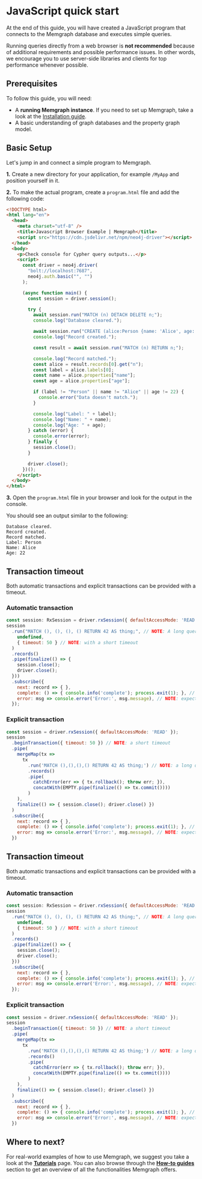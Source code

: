 
# JavaScript quick start

At the end of this guide, you will have created a JavaScript program that connects to the Memgraph database and executes simple
queries.

<Callout type="info">

Running queries directly from a web browser is **not recommended**
because of additional requirements and possible performance issues. In other
words, we encourage you to use server-side libraries and clients for top
performance whenever possible.

</Callout>

## Prerequisites

To follow this guide, you will need:

- A **running Memgraph instance**. If you need to set up Memgraph, take a look
  at the [Installation guide](/getting-started/install-memgraph).
- A basic understanding of graph databases and the property graph model.

## Basic Setup

Let's jump in and connect a simple program to Memgraph.

**1.** Create a new directory for your application, for example `/MyApp` and
position yourself in it.

**2.** To make the actual program, create a `program.html` file and add the
following code:

```html
<!DOCTYPE html>
<html lang="en">
  <head>
    <meta charset="utf-8" />
    <title>Javascript Browser Example | Memgraph</title>
    <script src="https://cdn.jsdelivr.net/npm/neo4j-driver"></script>
  </head>
  <body>
    <p>Check console for Cypher query outputs...</p>
    <script>
      const driver = neo4j.driver(
        "bolt://localhost:7687",
        neo4j.auth.basic("", "")
      );

      (async function main() {
        const session = driver.session();

        try {
          await session.run("MATCH (n) DETACH DELETE n;");
          console.log("Database cleared.");

          await session.run("CREATE (alice:Person {name: 'Alice', age: 22});");
          console.log("Record created.");

          const result = await session.run("MATCH (n) RETURN n;");

          console.log("Record matched.");
          const alice = result.records[0].get("n");
          const label = alice.labels[0];
          const name = alice.properties["name"];
          const age = alice.properties["age"];

          if (label != "Person" || name != "Alice" || age != 22) {
            console.error("Data doesn't match.");
          }

          console.log("Label: " + label);
          console.log("Name: " + name);
          console.log("Age: " + age);
        } catch (error) {
          console.error(error);
        } finally {
          session.close();
        }

        driver.close();
      })();
    </script>
  </body>
</html>
```

**3.** Open the `program.html` file in your browser and look for the output in
the console.

You should see an output similar to the following:

```
Database cleared.
Record created.
Record matched.
Label: Person
Name: Alice
Age: 22
```

## Transaction timeout

Both automatic transactions and explicit transactions can be provided with a 
timeout.

### Automatic transaction
```js
const session: RxSession = driver.rxSession({ defaultAccessMode: 'READ' });
session
  .run("MATCH (), (), (), () RETURN 42 AS thing;", // NOTE: A long query
    undefined,
    { timeout: 50 } // NOTE: with a short timeout
  )
  .records()
  .pipe(finalize(() => {
    session.close();
    driver.close();
  }))
  .subscribe({
    next: record => { },
    complete: () => { console.info('complete'); process.exit(1); }, // UNEXPECTED
    error: msg => console.error('Error:', msg.message), // NOTE: expected to error with server side timeout
  });

```

### Explicit transaction 
```js
const session = driver.rxSession({ defaultAccessMode: 'READ' });
session
  .beginTransaction({ timeout: 50 }) // NOTE: a short timeout
  .pipe(
    mergeMap(tx =>
      tx
        .run('MATCH (),(),(),() RETURN 42 AS thing;') // NOTE: a long query
        .records()
        .pipe(
          catchError(err => { tx.rollback(); throw err; }),
          concatWith(EMPTY.pipe(finalize(() => tx.commit())))
        )
    ),
    finalize(() => { session.close(); driver.close() })
  )
  .subscribe({
    next: record => { },
    complete: () => { console.info('complete'); process.exit(1); }, // UNEXPECTED
    error: msg => console.error('Error:', msg.message), // NOTE: expected to error with server side timeout
  })
```

## Transaction timeout

Both automatic transactions and explicit transactions can be provided with a 
timeout.

### Automatic transaction
```js
const session: RxSession = driver.rxSession({ defaultAccessMode: 'READ' });
session
  .run("MATCH (), (), (), () RETURN 42 AS thing;", // NOTE: A long query
    undefined,
    { timeout: 50 } // NOTE: with a short timeout
  )
  .records()
  .pipe(finalize(() => {
    session.close();
    driver.close();
  }))
  .subscribe({
    next: record => { },
    complete: () => { console.info('complete'); process.exit(1); }, // UNEXPECTED
    error: msg => console.error('Error:', msg.message), // NOTE: expected to error with server side timeout
  });

```

### Explicit transaction 
```js
const session = driver.rxSession({ defaultAccessMode: 'READ' });
session
  .beginTransaction({ timeout: 50 }) // NOTE: a short timeout
  .pipe(
    mergeMap(tx =>
      tx
        .run('MATCH (),(),(),() RETURN 42 AS thing;') // NOTE: a long query
        .records()
        .pipe(
          catchError(err => { tx.rollback(); throw err; }),
          concatWith(EMPTY.pipe(finalize(() => tx.commit())))
        )
    ),
    finalize(() => { session.close(); driver.close() })
  )
  .subscribe({
    next: record => { },
    complete: () => { console.info('complete'); process.exit(1); }, // UNEXPECTED
    error: msg => console.error('Error:', msg.message), // NOTE: expected to error with server side timeout
  })
```
## Where to next?

For real-world examples of how to use Memgraph, we suggest you take a look at
the **[Tutorials](/tutorials/overview.md)** page. You can also browse through
the **[How-to guides](/how-to-guides/overview.md)**
section to get an overview of all the functionalities Memgraph offers.
